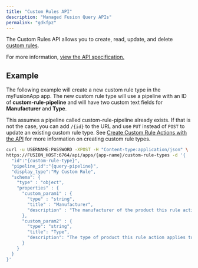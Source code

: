 ```yaml
---
title: "Custom Rules API"
description: "Managed Fusion Query APIs"
permalink: "gdkfpz"
---
```


The Custom Rules API allows you to create, read, update, and delete [custom rules](/managed-fusion/5.9/03vd0y/business-rules#custom-rule-actions).

For more information, [view the API specification.](?open-api=true)

## Example

The following example will create a new custom rule type in the myFusionApp app. The new custom rule type will use a pipeline with an ID of **custom-rule-pipeline** and will have two custom text fields for **Manufacturer** and **Type**.

This assumes a pipeline called custom-rule-pipeline already exists. If that is not the case, you can add `/{id}` to the URL and use `PUT` instead of `POST` to update an existing custom rule type. See [Create Custom Rule Actions with the API](/how-to/vjau3o/create-custom-rules-api.asciidoc) for more information on creating custom rule types.

```sh
curl -u USERNAME:PASSWORD -XPOST -H "Content-type:application/json" \
https://FUSION_HOST:6764/api/apps/{app-name}/custom-rule-types -d '{
  "id":"{custom-rule-type}",
  "pipeline_id":"{query-pipeline}",
  "display_type":"My Custom Rule",
  "schema": {
    "type" : "object",
    "properties" : {
      "custom_param1" : {
        "type" : "string",
        "title" : "Manufacturer",
        "description" : "The manufacturer of the product this rule action applies to."
      },
      "custom_param2" : {
        "type": "string",
        "title": "Type",
        "description": "The type of product this rule action applies to."
      }
    }
  }
}'
```
